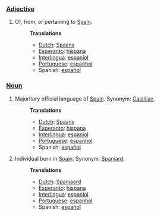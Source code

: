 ===[[Adjective]]===
#Of, from, or pertaining to [[w:Spain|Spain]].
#:'''Translations'''
#:*[[Dutch]]: [[Spaans]]
#:*[[Esperanto]]: [[hispana]]
#:*[[Interlingua]]: [[espaniol]]
#:*[[Portuguese]]: [[espanhol]]
#:*Spanish: [[español]]
===[[Noun]]===
#Majoritary official language of [[w:Spain|Spain]]. Synonym: [[Castilian]].
#:'''Translations'''
#:*[[Dutch]]: [[Spaans]]
#:*[[Esperanto]]: [[hispana]]
#:*[[Interlingua]]: [[espaniol]]
#:*[[Portuguese]]: [[espanhol]]
#:*Spanish: [[español]]
#Individual born in [[w:Spain|Spain]]. Synonym: [[Spaniard]].
#:'''Translations'''
#:*[[Dutch]]: [[Spanjaard]]
#:*[[Esperanto]]: [[hispana]]
#:*[[Interlingua]]: [[espaniol]]
#:*[[Portuguese]]: [[espanhol]]
#:*Spanish: [[español]]